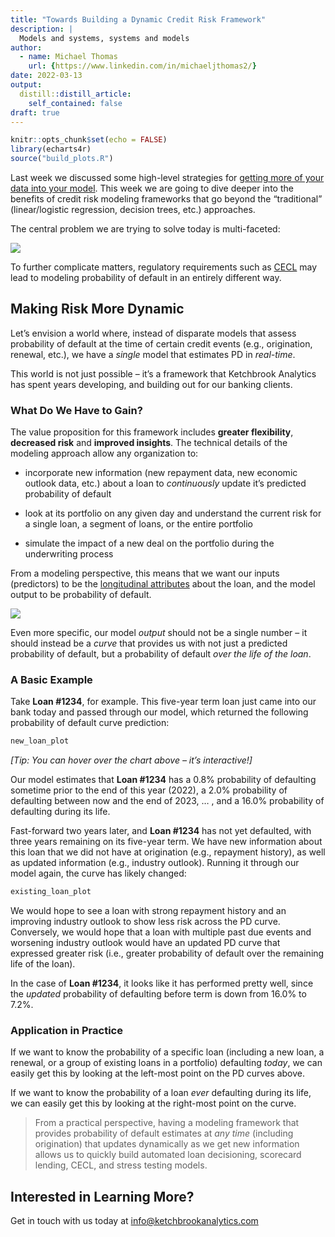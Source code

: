 ```yaml
---
title: "Towards Building a Dynamic Credit Risk Framework"
description: |
  Models and systems, systems and models
author:
  - name: Michael Thomas
    url: {https://www.linkedin.com/in/michaeljthomas2/}
date: 2022-03-13
output:
  distill::distill_article:
    self_contained: false
draft: true
---
```


```r
knitr::opts_chunk$set(echo = FALSE)
library(echarts4r)
source("build_plots.R")
```

Last week we discussed some high-level strategies for [getting more of your data into your model](https://blog.ketchbrookanalytics.com/posts/2022-02-19-making-small-data-bigger/). This week we are going to dive deeper into the benefits of credit risk modeling frameworks that go beyond the "traditional" (linear/logistic regression, decision trees, etc.) approaches. 

The central problem we are trying to solve today is multi-faceted:

![](pd_conflict_diagram.png)

To further complicate matters, regulatory requirements such as [CECL](https://www.occ.treas.gov/topics/supervision-and-examination/bank-operations/accounting/current-expected-credit-losses/index-current-expected-credit-losses.html) may lead to modeling probability of default in an entirely different way. 

## Making Risk More Dynamic

Let's envision a world where, instead of disparate models that assess probability of default at the time of certain credit events (e.g., origination, renewal, etc.), we have a *single* model that estimates PD in *real-time*.

This world is not just possible -- it's a framework that Ketchbrook Analytics has spent years developing, and building out for our banking clients.

### What Do We Have to Gain?

The value proposition for this framework includes **greater flexibility**, **decreased risk** and **improved insights**. The technical details of the modeling approach allow any organization to:

* incorporate new information (new repayment data, new economic outlook data, etc.) about a loan to *continuously* update it's predicted probability of default

* look at its portfolio on any given day and understand the current risk for a single loan, a segment of loans, or the entire portfolio

* simulate the impact of a new deal on the portfolio during the underwriting process

From a modeling perspective, this means that we want our inputs (predictors) to be the [longitudinal attributes](https://blog.ketchbrookanalytics.com/posts/2022-02-19-making-small-data-bigger#aggregation-is-limiting) about the loan, and the model output to be probability of default.

![](inputs_outputs.PNG)

Even more specific, our model *output* should not be a single number -- it should instead be a *curve* that provides us with not just a predicted probability of default, but a probability of default *over the life of the loan*.

### A Basic Example

Take **Loan #1234**, for example. This five-year term loan just came into our bank today and passed through our model, which returned the following probability of default curve prediction:

```r
new_loan_plot
```

*[Tip: You can hover over the chart above -- it's interactive!]*

Our model estimates that **Loan #1234** has a 0.8% probability of defaulting sometime prior to the end of this year (2022), a 2.0% probability of defaulting between now and the end of 2023, ... , and a 16.0% probability of defaulting during its life.

Fast-forward two years later, and **Loan #1234** has not yet defaulted, with three years remaining on its five-year term. We have new information about this loan that we did not have at origination (e.g., repayment history), as well as updated information (e.g., industry outlook). Running it through our model again, the curve has likely changed:

```r
existing_loan_plot
```

We would hope to see a loan with strong repayment history and an improving industry outlook to show less risk across the PD curve. Conversely, we would hope that a loan with multiple past due events and worsening industry outlook would have an updated PD curve that expressed greater risk (i.e., greater probability of default over the remaining life of the loan).

In the case of **Loan #1234**, it looks like it has performed pretty well, since the *updated* probability of defaulting before term is down from 16.0% to 7.2%.

### Application in Practice

If we want to know the probability of a specific loan (including a new loan, a renewal, or a group of existing loans in a portfolio) defaulting *today*, we can easily get this by looking at the left-most point on the PD curves above.

If we want to know the probability of a loan *ever* defaulting during its life, we can easily get this by looking at the right-most point on the curve.

> From a practical perspective, having a modeling framework that provides probability of default estimates at *any time* (including origination) that updates dynamically as we get new information allows us to quickly build automated loan decisioning, scorecard lending, CECL, and stress testing models.

## Interested in Learning More?

Get in touch with us today at [info@ketchbrookanalytics.com](mailto:info@ketchbrookanalytics.com)
